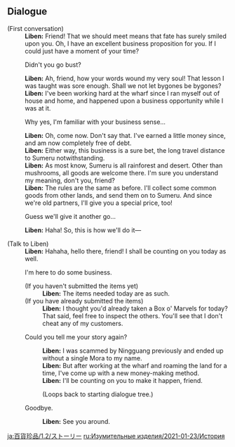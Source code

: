 {{Event Tabs
|rootpage=Marvelous Merchandise/2021-01-23
|gallery=false
}}

==Dialogue==
{{Dialogue Start}}
;(First conversation)
:'''Liben:''' Friend! That we should meet means that fate has surely smiled upon you. Oh, I have an excellent business proposition for you. If I could just have a moment of your time?
:{{DIcon}} Didn't you go bust?
:'''Liben:''' Ah, friend, how your words wound my very soul! That lesson I was taught was sore enough. Shall we not let bygones be bygones?
:'''Liben:''' I've been working hard at the wharf since I ran myself out of house and home, and happened upon a business opportunity while I was at it.
:{{DIcon}} Why yes, I'm familiar with your business sense...
:'''Liben:''' Oh, come now. Don't say that. I've earned a little money since, and am now completely free of debt.
:'''Liben:''' Either way, this business is a sure bet, the long travel distance to Sumeru notwithstanding.
:'''Liben:''' As most know, Sumeru is all rainforest and desert. Other than mushrooms, all goods are welcome there. I'm sure you understand my meaning, don't you, friend?
:'''Liben:''' The rules are the same as before. I'll collect some common goods from other lands, and send them on to Sumeru. And since we're old partners, I'll give you a special price, too!
:{{DIcon}} Guess we'll give it another go...
:'''Liben:''' Haha! So, this is how we'll do it&mdash;

;(Talk to Liben)
:'''Liben:''' Hahaha, hello there, friend! I shall be counting on you today as well.
:{{DIcon|BoxOfMarv}} I'm here to do some business.
:;(If you haven't submitted the items yet)
::'''Liben:''' The items needed today are as such.
:;(If you have already submitted the items)
::'''Liben:''' I thought you'd already taken a Box o' Marvels for today? That said, feel free to inspect the others. You'll see that I don't cheat any of my customers.
:{{DIcon}} Could you tell me your story again?
::'''Liben:''' I was scammed by Ningguang previously and ended up without a single Mora to my name.
::'''Liben:''' But after working at the wharf and roaming the land for a time, I've come up with a new money-making method.
::'''Liben:''' I'll be counting on you to make it happen, friend.
::;(Loops back to starting dialogue tree.)
:{{DIcon}} Goodbye.
::'''Liben:''' See you around.
{{Dialogue End}}
<noinclude>
[[ja:百貨珍品/1.2/ストーリー]]
[[ru:Изумительные изделия/2021-01-23/История]]
</noinclude>